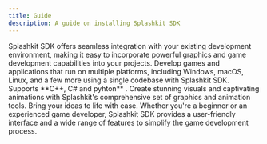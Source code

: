 ```yaml
---
title: Guide
description: A guide on installing Splashkit SDK
---
```



<CardGrid stagger>
  <Card title="Windows" icon="pencil">
    Splashkit SDK offers seamless integration with your existing development
    environment, making it easy to incorporate powerful graphics and game
    development capabilities into your projects.
    <LinkCard
	title="Installation Guide"
    href="/installation/windows/mingw/"
/>
  </Card>
  <Card title="MacOS" icon="add-document">
    Develop games and applications that run on multiple platforms, including
    Windows, macOS, Linux, and a few more using a single codebase with Splashkit
    SDK. Supports **C++, C# and pyhton** .
      <LinkCard
    title="Installation Guide"
    href="/installation/macos/"
  />
  </Card>
  <Card title="Linux" icon="setting">
    Create stunning visuals and captivating animations with Splashkit's
    comprehensive set of graphics and animation tools. Bring your ideas to life
    with ease.
  <LinkCard
    title="Installation Guide"
    href="/installation/linux/"
  />
  </Card>
  <Card title="Virtual Machine" icon="open-book">
    Whether you're a beginner or an experienced game developer, Splashkit SDK
    provides a user-friendly interface and a wide range of features to simplify
    the game development process.
      <LinkCard
    title="Installation Guide"
    href="/installation/virtual-machine/"
  />
  </Card>
</CardGrid>

